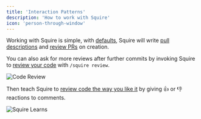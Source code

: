 ```yaml
---
title: 'Interaction Patterns'
description: 'How to work with Squire'
icon: 'person-through-window'
---
```


Working with Squire is simple, with [defaults](/configurations#squires-default-configurations), Squire will write [pull descriptions](/features/pull-request-description) and [review PRs](/features/code-review) on creation.

You can also ask for more reviews after further commits by invoking Squire to [review your code](/features/code-review) with `/squire review`.

![Code Review](/images/squire-code-review.png)

Then teach Squire to [review code the way you like it](/features/squire-learns) by giving 👍 or 👎 reactions to comments.

![Squire Learns](/images/squire-learns.gif)